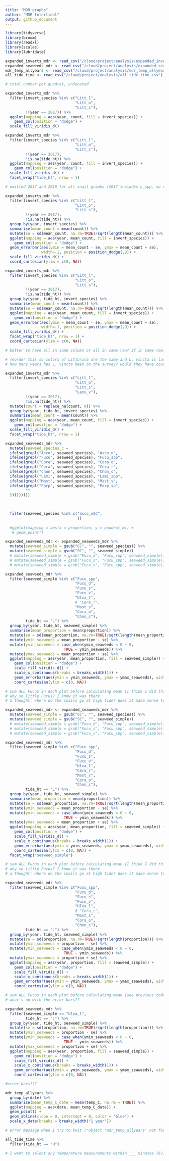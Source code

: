 ```yaml
---
title: "MDR graphs"
author: "MDR Intertidal"
output: github_document
---
```


```r
library(tidyverse)
library(broom)
library(readxl)
library(scales)
library(lubridate)
```

```r
expanded_inverts_mdr <- read_csv("/cloud/project/analysis/expanded_inverts_mdr.csv")
expanded_seaweeds_mdr <- read_csv("/cloud/project/analysis/expanded_seaweeds_mdr.csv")
mdr_temp_allyears <- read_csv("/cloud/project/analysis/mdr_temp_allyears.csv")
all_tide_time <- read_csv("/cloud/project/analysis/all_tide_time.csv")
```

```r

# total number per quadrat, unfaceted

expanded_inverts_mdr %>%
  filter(invert_species %in% c("Litt_l",
                               "Litt_o",
                               "Litt_s"),
         !(year == 2017)) %>%
  ggplot(mapping = aes(year, count, fill = invert_species)) +
    geom_col(position = "dodge") +
  scale_fill_viridis_d()

```

```r

expanded_inverts_mdr %>%
  filter(invert_species %in% c("Litt_l",
                               "Litt_o",
                               "Litt_s"),
         !(year == 2017),
         !is.na(tide_ht)) %>%
  ggplot(mapping = aes(year, count, fill = invert_species)) +
    geom_col(position = "dodge") +
  scale_fill_viridis_d() +
  facet_wrap("tide_ht", nrow = 1)

# omitted 2017 and 2018 for all snail graphs (2017 includes L_spp, so not useful for these graphs, and 2018 is too messy)

```

```r

expanded_inverts_mdr %>%
  filter(invert_species %in% c("Litt_l",
                               "Litt_o",
                               "Litt_s"),
         !(year == 2017),
         !is.na(tide_ht)) %>%
  group_by(year, invert_species) %>%
  summarise(mean_count = mean(count)) %>%
  mutate(se = sd(mean_count, na.rm=TRUE)/sqrt(length(mean_count))) %>%
  ggplot(mapping = aes(year, mean_count, fill = invert_species)) +
    geom_col(position = "dodge") +
  geom_errorbar(aes(ymin = mean_count - se, ymax = mean_count + se),
                width=.1, position = position_dodge(.9)) +
  scale_fill_viridis_d() +
  coord_cartesian(ylim = c(0, NA))

```

```r

expanded_inverts_mdr %>%
  filter(invert_species %in% c("Litt_l",
                               "Litt_o",
                               "Litt_s"),
         !(year == 2017),
         !is.na(tide_ht)) %>%
  group_by(year, tide_ht, invert_species) %>%
  summarise(mean_count = mean(count)) %>%
  mutate(se = sd(mean_count, na.rm=TRUE)/sqrt(length(mean_count))) %>%
  ggplot(mapping = aes(year, mean_count, fill = invert_species)) +
    geom_col(position = "dodge") +
  geom_errorbar(aes(ymin = mean_count - se, ymax = mean_count + se),
                width=.1, position = position_dodge(.9)) +
  scale_fill_viridis_d() +
  facet_wrap("tide_ht", nrow = 1) +
  coord_cartesian(ylim = c(0, NA))

# better to have all in same column or all in same row? if in same row, how to make them shorter?

```

```r

# reorder this so colors of Littorina are the same and L. vincta is last (is there a way to do this without making it an ordered factor?)
# how many years has L. vincta been on the survey? would they have counted it? ask Tanya

expanded_inverts_mdr %>%
  filter(invert_species %in% c("Litt_l",
                               "Litt_o",
                               "Litt_s",
                               "Lacu_v"),
         !(year == 2017),
         !is.na(tide_ht)) %>%
  mutate(count = replace_na(count, 0)) %>%
  group_by(year, tide_ht, invert_species) %>%
  summarise(mean_count = mean(count)) %>%
  ggplot(mapping = aes(year, mean_count, fill = invert_species)) +
    geom_col(position = "dodge") +
  scale_fill_viridis_d() +
  facet_wrap("tide_ht", nrow = 1)

```

```r
expanded_seaweeds_mdr %>%
  mutate(seaweed_species_c = 
  ifelse(grepl("Asco", seaweed_species), "Asco_n",
  ifelse(grepl("Fucu", seaweed_species), "Fucu_spp",
  ifelse(grepl("Cora", seaweed_species), "Cora_o",
  ifelse(grepl("Cera", seaweed_species), "Cera_r",
  ifelse(grepl("Chon", seaweed_species), "Chon_c",
  ifelse(grepl("Lami", seaweed_species), "Lami_spp",
  ifelse(grepl("Mast", seaweed_species), "Mast_s",
  ifelse(grepl("Porp", seaweed_species), "Porp_sp",       
         ""
  )))))))))

 
 
  filter(seaweed_species %in% c("asco_nSC",
                                ))
  
  #ggplot(mapping = aes(x = proportion, y = quadrat_m)) +
   # geom_point()
```

```r
expanded_seaweeds_mdr <- expanded_seaweeds_mdr %>%
  mutate(seaweed_simple = gsub("CC", "", seaweed_species)) %>%
  mutate(seaweed_simple = gsub("SC", "", seaweed_simple))
  # mutate(seaweed_simple = gsub("Fucu_d", "Fucu_spp", seaweed_simple)) %>%
  # mutate(seaweed_simple = gsub("Fucu_s", "Fucu_spp", seaweed_simple)) %>%
  # mutate(seaweed_simple = gsub("Fucu_v", "Fucu_spp", seaweed_simple))

expanded_seaweeds_mdr %>%
  filter(seaweed_simple %in% c("Fucu_spp",
                               "Fucu_d",
                               "Fucu_s",
                               "Fucu_v",
                               "Ulva_l",
                               # "Cera_r",
                               "Mast_s",
                               "Cora_o",
                               "Chon_c"),
         tide_ht == "L") %>%
  group_by(year, tide_ht, seaweed_simple) %>%
  summarise(mean_proportion = mean(proportion)) %>%
  mutate(se = sd(mean_proportion, na.rm=TRUE)/sqrt(length(mean_proportion))) %>%
  mutate(ymin_seaweeds = mean_proportion - se) %>%
  mutate(ymin_seaweeds = case_when(ymin_seaweeds < 0 ~ 0,
                          TRUE ~ ymin_seaweeds)) %>%
  mutate(ymax_seaweeds = mean_proportion + se) %>%
  ggplot(mapping = aes(year, mean_proportion, fill = seaweed_simple)) +
    geom_col(position = "dodge") +
    scale_fill_viridis_d() +
    scale_x_continuous(breaks = breaks_width(1)) +
    geom_errorbar(aes(ymin = ymin_seaweeds, ymax = ymax_seaweeds), width=.3, position = position_dodge(.9)) +
    coord_cartesian(ylim = c(0, NA))

# sum ALL Fucus in each plot before calculating mean (I think I did this but not sure)
# why so little Fucus? I know it was there
# a thought: where do the snails go at high tide? does it make sense to focus only on low if they go higher when tide is high?
```

```r
expanded_seaweeds_mdr <- expanded_seaweeds_mdr %>%
  mutate(seaweed_simple = gsub("CC", "", seaweed_species)) %>%
  mutate(seaweed_simple = gsub("SC", "", seaweed_simple))
  # mutate(seaweed_simple = gsub("Fucu_d", "Fucu_spp", seaweed_simple)) %>%
  # mutate(seaweed_simple = gsub("Fucu_s", "Fucu_spp", seaweed_simple)) %>%
  # mutate(seaweed_simple = gsub("Fucu_v", "Fucu_spp", seaweed_simple))

expanded_seaweeds_mdr %>%
  filter(seaweed_simple %in% c("Fucu_spp",
                               "Fucu_d",
                               "Fucu_s",
                               "Fucu_v",
                               "Ulva_l",
                               "Cera_r",
                               "Mast_s",
                               "Cora_o",
                               "Chon_c"),
         tide_ht == "L") %>%
  group_by(year, tide_ht, seaweed_simple) %>%
  summarise(mean_proportion = mean(proportion)) %>%
  mutate(se = sd(mean_proportion, na.rm=TRUE)/sqrt(length(mean_proportion))) %>%
  mutate(ymin_seaweeds = mean_proportion - se) %>%
  mutate(ymin_seaweeds = case_when(ymin_seaweeds < 0 ~ 0,
                          TRUE ~ ymin_seaweeds)) %>%
  mutate(ymax_seaweeds = mean_proportion + se) %>%
  ggplot(mapping = aes(year, mean_proportion, fill = seaweed_simple)) +
    geom_col(position = "dodge") +
    scale_fill_viridis_d() +
    scale_x_continuous(breaks = breaks_width(1)) +
    geom_errorbar(aes(ymin = ymin_seaweeds, ymax = ymax_seaweeds), width=.3, position = position_dodge(.9)) +
    coord_cartesian(ylim = c(0, NA)) +
  facet_wrap("seaweed_simple")

# sum ALL Fucus in each plot before calculating mean (I think I did this but not sure)
# why so little Fucus? I know it was there
# a thought: where do the snails go at high tide? does it make sense to focus only on low if they go higher when tide is high?
```
```r
expanded_seaweeds_mdr %>%
  filter(seaweed_simple %in% c("Fucu_spp",
                               "Fucu_d",
                               "Fucu_s",
                               "Fucu_v",
                               "Ulva_l",
                               # "Cera_r",
                               "Mast_s",
                               "Cora_o",
                               "Chon_c"),
         tide_ht == "L") %>%
  group_by(year, tide_ht, seaweed_simple) %>%
  mutate(se = sd(proportion, na.rm=TRUE)/sqrt(length(proportion))) %>%
  mutate(ymin_seaweeds = proportion - se) %>%
  mutate(ymin_seaweeds = case_when(ymin_seaweeds < 0 ~ 0,
                          TRUE ~ ymin_seaweeds)) %>%
  mutate(ymax_seaweeds = proportion + se) %>%
  ggplot(mapping = aes(year, proportion, fill = seaweed_simple)) +
    geom_col(position = "dodge") +
    scale_fill_viridis_d() +
    scale_x_continuous(breaks = breaks_width(1)) +
    geom_errorbar(aes(ymin = ymin_seaweeds, ymax = ymax_seaweeds), width=.3, position = position_dodge(.9)) +
    coord_cartesian(ylim = c(0, NA))

# sum ALL Fucus in each plot before calculating mean (see previous code chunk)
# what's up with the error bars??
```

```r

expanded_seaweeds_mdr %>%
  filter(seaweed_simple == "Ulva_l",
         tide_ht == "L") %>%
  group_by(year, tide_ht, seaweed_simple) %>%
  mutate(se = sd(proportion, na.rm=TRUE)/sqrt(length(proportion))) %>%
  mutate(ymin_seaweeds = proportion - se) %>%
  mutate(ymin_seaweeds = case_when(ymin_seaweeds < 0 ~ 0,
                          TRUE ~ ymin_seaweeds)) %>%
  mutate(ymax_seaweeds = proportion + se) %>%
  ggplot(mapping = aes(year, proportion, fill = seaweed_simple)) +
    geom_col(position = "dodge") +
    scale_fill_viridis_d() +
    scale_x_continuous(breaks = breaks_width(1)) +
    geom_errorbar(aes(ymin = ymin_seaweeds, ymax = ymax_seaweeds), width=.3, position = position_dodge(.9)) +
    coord_cartesian(ylim = c(0, NA))

#error bars???
```

```r

mdr_temp_allyears %>%
  group_by(date) %>%
  summarise(mean_temp_C_date = mean(temp_C, na.rm = TRUE)) %>%
  ggplot(mapping = aes(date, mean_temp_C_date)) +
  geom_point() +
  geom_abline(slope = 0, intercept = 0, color = "blue") +
  scale_x_date(breaks = breaks_width("1 year"))

# error message when I try to knit ("object 'mdr_temp_allyears' not found"), but codeblock runs...?

```

```r

all_tide_time %>%
  filter(tide_ht == "H")

# I want to select any temperature measurements within ___ minutes (6?) of each high tide... how to do this?

```
